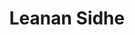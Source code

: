 ---
title: "Leanan Sidhe"
slug: "leanan-sidhe"
arcana: "Lovers"

image: "./Leanan Sidhe.jpg"

phys: ""
gun: ""
fire: "weak"
ice: ""
elec: ""
wind: "resist"
psy: "resist"
nuke: ""
bless: ""
curse: ""
---